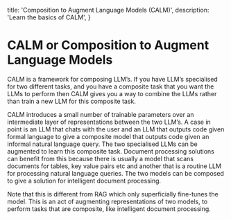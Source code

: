 
  title: 'Composition to Augment Language Models (CALM)',
  description:
    'Learn the basics of CALM',
}


# CALM or Composition to Augment Language Models

CALM is a framework for composing LLM’s. If you have LLM’s specialised for two different tasks, and you have a composite task that you want the LLMs to perform then CALM gives you a way to combine the LLMs rather than train a new LLM for this composite task. 

CALM introduces a small number of trainable parameters over an intermediate layer of representations between the two LLM’s. A case in point is an LLM that chats with the user and an LLM that outputs code given formal language to give a composite model that outputs code given an informal natural language query. The two specialised LLMs can be augmented to learn this composite task.
Document processing solutions can benefit from this because there is usually a model that scans documents for tables, key value pairs etc and another that is a routine LLM for processing natural language queries. The two models can be composed to give a solution for intelligent document processing. 

Note that this is different from RAG which only superficially fine-tunes the model. This is an act of augmenting representations of two models, to perform tasks that are composite, like intelligent document processing.
